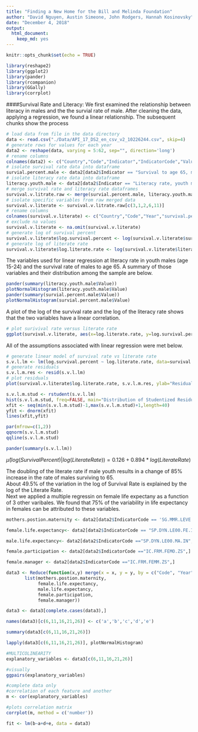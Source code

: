 ```yaml
---
title: "Finding a New Home for the Bill and Melinda Foundation"
author: "David Nguyen, Austin Simeone, John Rodgers, Hannah Kosinovsky"
date: "December 4, 2018"
output: 
  html_document: 
    keep_md: yes
---
```


```r
knitr::opts_chunk$set(echo = TRUE)
```

```r
library(reshape2)
library(ggplot2)
library(pander)
library(rcompanion)
library(GGally)
library(corrplot)
```
####Survival Rate and Literacy:
We first examined the relationship between literacy in males and the the survial rate of male. After cleaning the data, applying a regression, we found a linear relationship. The subsequent chunks show the process
```r
# load data from file in the data directory
data <- read.csv("./Data/API_17_DS2_en_csv_v2_10226244.csv", skip=4)
# generate rows for values for each year
data2 <- reshape(data, varying = 5:62, sep="", direction='long')
# rename columns
colnames(data2) <- c("Country","Code","Indicator","IndicatorCode","Value","Year","Id")
# isolate survival rate data into dataframe
survial.percent.male <- data2[data2$Indicator == "Survival to age 65, male (% of cohort)",]
# isolate literacy rate data into dataframe
literacy.youth.male <- data2[data2$Indicator == "Literacy rate, youth male (% of males ages 15-24)",]
# merge survival rate and literacy rate dataframes
survival.v.litrate.raw <- merge(survial.percent.male, literacy.youth.male, by=c("Code", "Year"))
# isolate specific variables from raw merged data
survival.v.literate <- survival.v.litrate.raw[c(3,1,2,6,11)]
# rename columns
colnames(survival.v.literate) <- c("Country","Code","Year","survival.percent","literate.rate")
# exclude na values
survival.v.literate <- na.omit(survival.v.literate)
# generate log of survival percent
survival.v.literate$log.survival.percent <- log(survival.v.literate$survival.percent)
# generate log of literate rate
survival.v.literate$log.literate.rate <- log(survival.v.literate$literate.rate)
``` 

The variables used for linear regression at literacy rate in youth males (age 15-24) and the survival rate of males to age 65. A summary of those variables and their distribution among the sample are below.
```r
pander(summary(literacy.youth.male$Value))
plotNormalHistogram(literacy.youth.male$Value)
pander(summary(survial.percent.male$Value))
plotNormalHistogram(survial.percent.male$Value)
```

A plot of the log of the survival rate and the log of the literacy rate shows that the two variables have a linear correlation.
```r
# plot surivival rate versus literate rate
ggplot(survival.v.literate, aes(x=log.literate.rate, y=log.survival.percent)) + geom_point(shape=1) + geom_smooth(method=lm)
```

All of the assumptions associated with linear regression were met below.
```r
# generate linear model of survival rate vs literate rate
s.v.l.lm <- lm(log.survival.percent ~ log.literate.rate, data=survival.v.literate)
# generate residuals
s.v.l.m.res <- resid(s.v.l.lm)
# plot residuals
plot(survival.v.literate$log.literate.rate, s.v.l.m.res, ylab="Residuals",xlab="log.literate.rate", main="Residuals vs log of literate rate")
```

```r
s.v.l.m.stud <- rstudent(s.v.l.lm)
hist(s.v.l.m.stud, freq=FALSE, main="Distribution of Studentized Residuals", xlab="Studentized Residuals")
xfit <- seq(min(s.v.l.m.stud)-1,max(s.v.l.m.stud)+1,length=40)
yfit <- dnorm(xfit)
lines(xfit,yfit)
```
```r
par(mfrow=c(1,2))
qqnorm(s.v.l.m.stud)
qqline(s.v.l.m.stud)
```
```r
pander(summary(s.v.l.lm))
```
$\hat{\mu}(log(Survival Percent)|log(Literate Rate)) = 0.126 + 0.894 * log(Literate Rate)$

The doubling of the literate rate if male youth results in a change of 85% increase in the rate of males surviving to 65. 
<br>
About 49.5% of the variation in the log of Survival Rate is explained by the log of the Literate Rate.
<br>
Next we applied a multiple regressin on female life expectany as a function of 3 other varibales. We found that 75% of the variability in life expectancy in females can be attributed to these variables.
```r
mothers.postion.maternity <- data2[data2$IndicatorCode == 'SG.MMR.LEVE.EP',]

female.life.expectancy<- data2[data2$IndicatorCode == "SP.DYN.LE00.FE.IN",]

male.life.expectancy<- data2[data2$IndicatorCode =="SP.DYN.LE00.MA.IN",]

female.participation <- data2[data2$IndicatorCode =="IC.FRM.FEMO.ZS",]

female.manager <- data2[data2$IndicatorCode =="IC.FRM.FEMM.ZS",]

data3 <- Reduce(function(x,y) merge(x = x, y = y, by = c("Code", "Year")), 
       list(mothers.postion.maternity, 
            female.life.expectancy,
            male.life.expectancy,
            female.participation,
            female.manager))

data3 <- data3[complete.cases(data3),]

names(data3)[c(6,11,16,21,26)] <- c('a','b','c','d','e')

summary(data3[c(6,11,16,21,26)])

lapply(data3[c(6,11,16,21,26)], plotNormalHistogram)

#MULTICOLINEARITY
explanatory_variables <- data3[c(6,11,16,21,26)]

#visually 
ggpairs(explanatory_variables)

#complete data only
#correlation of each feature and another
m <- cor(explanatory_variables)

#plots correlation matrix
corrplot(m, method = c('number'))

fit <- lm(b~a+d+e, data = data3)

```






